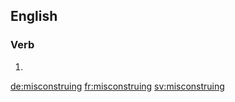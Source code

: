 ==English==

===Verb===
{{head|en}}

# {{present participle of|misconstrue}}

[[de:misconstruing]]
[[fr:misconstruing]]
[[sv:misconstruing]]
